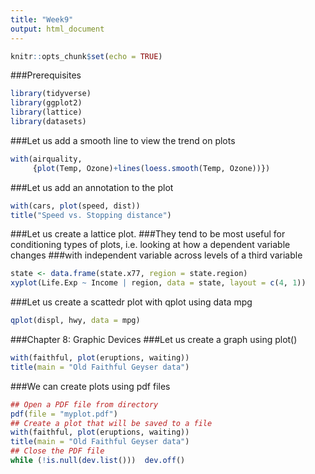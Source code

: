 ```yaml
---
title: "Week9"
output: html_document
---
```


```r
knitr::opts_chunk$set(echo = TRUE)
```
###Prerequisites
```r
library(tidyverse)
library(ggplot2)
library(lattice)
library(datasets)
```
###Let us add a smooth line to view the trend on plots
```r
with(airquality, 
     {plot(Temp, Ozone)+lines(loess.smooth(Temp, Ozone))})
```

###Let us add an annotation to the plot
```r
with(cars, plot(speed, dist))
title("Speed vs. Stopping distance")
```

###Let us create a lattice plot. 
###They tend to be most useful for conditioning types of plots, i.e. looking at how a dependent variable changes 
###with independent variable across levels of a third variable
```r
state <- data.frame(state.x77, region = state.region)
xyplot(Life.Exp ~ Income | region, data = state, layout = c(4, 1))
```

###Let us create a scattedr plot with qplot using data mpg
```r
qplot(displ, hwy, data = mpg)
```

###Chapter 8: Graphic Devices
###Let us create a graph using plot()
```r
with(faithful, plot(eruptions, waiting))
title(main = "Old Faithful Geyser data")  
```

###We can create plots using pdf files
```r
## Open a PDF file from directory
pdf(file = "myplot.pdf")  
## Create a plot that will be saved to a file
with(faithful, plot(eruptions, waiting))  
title(main = "Old Faithful Geyser data")
## Close the PDF file
while (!is.null(dev.list()))  dev.off()
```
